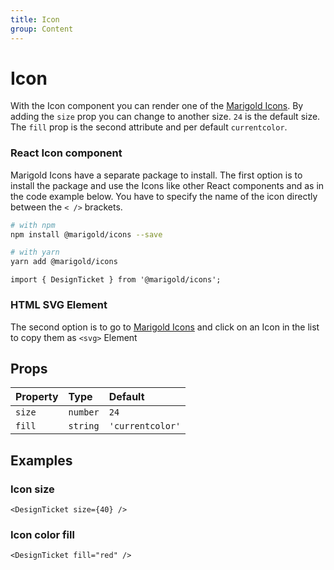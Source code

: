 ```yaml
---
title: Icon
group: Content
---
```


# Icon

With the Icon component you can render one of the [Marigold Icons](../../foundation/icons).
By adding the `size` prop you can change to another size. `24` is the default size.
The `fill` prop is the second attribute and per default `currentcolor`.

<Inline space="small">
  <DesignTicket />
  <Ticket />
  <TicketInsurance />
  <Resale />
</Inline>

### React Icon component

Marigold Icons have a separate package to install.
The first option is to install the package and use the Icons like other React components and as in the code example below.
You have to specify the name of the icon directly between the `< />` brackets.

```bash onlyCode
# with npm
npm install @marigold/icons --save

# with yarn
yarn add @marigold/icons
```

```tsx onlyCode
import { DesignTicket } from '@marigold/icons';
```

### HTML SVG Element

The second option is to go to [Marigold Icons](../../foundation/icons) and click on an Icon in the list to copy them as `<svg>` Element

## Props

| Property | Type     | Default          |
| :------- | :------- | :--------------- |
| `size`   | `number` | `24`             |
| `fill`   | `string` | `'currentcolor'` |

## Examples

### Icon size

```tsx
<DesignTicket size={40} />
```

### Icon color fill

```tsx
<DesignTicket fill="red" />
```
